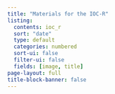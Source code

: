 ```yaml
---
title: "Materials for the IOC-R"
listing:
  contents: ioc_r
  sort: "date"
  type: default
  categories: numbered
  sort-ui: false
  filter-ui: false
  fields: [image, title]
page-layout: full
title-block-banner: false
---
```


